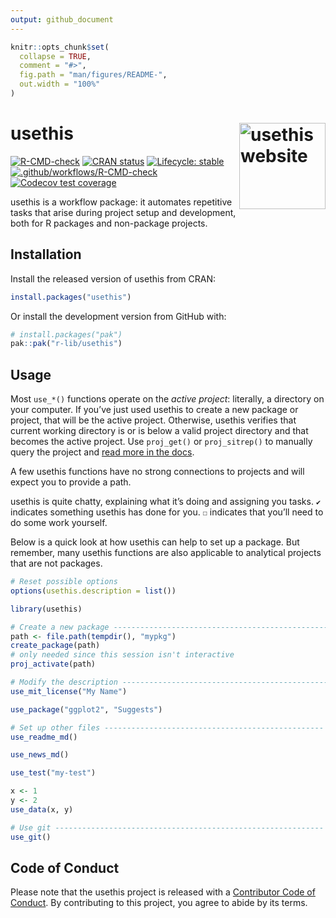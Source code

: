 ```yaml
---
output: github_document
---
```


<!-- README.md is generated from README.Rmd. Please edit that file -->

```r
knitr::opts_chunk$set(
  collapse = TRUE,
  comment = "#>",
  fig.path = "man/figures/README-",
  out.width = "100%"
)
```

# usethis <a href="https://usethis.r-lib.org"><img src="man/figures/logo.png" align="right" height="138" alt="usethis website" /></a>

<!-- badges: start -->
[![R-CMD-check](https://github.com/r-lib/usethis/actions/workflows/R-CMD-check.yaml/badge.svg)](https://github.com/r-lib/usethis/actions/workflows/R-CMD-check.yaml)
[![CRAN status](https://www.r-pkg.org/badges/version/usethis)](https://CRAN.R-project.org/package=usethis)
[![Lifecycle: stable](https://img.shields.io/badge/lifecycle-stable-brightgreen.svg)](https://lifecycle.r-lib.org/articles/stages.html#stable)
[![.github/workflows/R-CMD-check](https://github.com/r-lib/usethis/actions/workflows/.github/workflows/R-CMD-check.yaml/badge.svg)](https://github.com/r-lib/usethis/actions/workflows/.github/workflows/R-CMD-check.yaml)
[![Codecov test coverage](https://codecov.io/gh/r-lib/usethis/graph/badge.svg)](https://codecov.io/gh/r-lib/usethis)
<!-- badges: end -->

usethis is a workflow package: it automates repetitive tasks that arise during project setup and development, both for R packages and non-package projects.

## Installation

Install the released version of usethis from CRAN:

```r
install.packages("usethis")
```

Or install the development version from GitHub with:

```r
# install.packages("pak")
pak::pak("r-lib/usethis")
```

## Usage

Most `use_*()` functions operate on the *active project*: literally, a directory on your computer. If you've just used usethis to create a new package or project, that will be the active project. Otherwise, usethis verifies that current working directory is or is below a valid project directory and that becomes the active project. Use `proj_get()` or `proj_sitrep()` to manually query the project and [read more in the docs](https://usethis.r-lib.org/reference/proj_utils.html).

A few usethis functions have no strong connections to projects and will expect you to provide a path.

usethis is quite chatty, explaining what it's doing and assigning you tasks. `✔` indicates something usethis has done for you. `☐` indicates that you'll need to do some work yourself.

Below is a quick look at how usethis can help to set up a package. But remember, many usethis functions are also applicable to analytical projects that are not packages.

```r
# Reset possible options
options(usethis.description = list())
```

```r
library(usethis)

# Create a new package -------------------------------------------------
path <- file.path(tempdir(), "mypkg")
create_package(path)
# only needed since this session isn't interactive
proj_activate(path)

# Modify the description ----------------------------------------------
use_mit_license("My Name")

use_package("ggplot2", "Suggests")

# Set up other files -------------------------------------------------
use_readme_md()

use_news_md()

use_test("my-test")

x <- 1
y <- 2
use_data(x, y)

# Use git ------------------------------------------------------------
use_git()
```

## Code of Conduct

Please note that the usethis project is released with a [Contributor Code of Conduct](https://usethis.r-lib.org/CODE_OF_CONDUCT.html). By contributing to this project, you agree to abide by its terms.

